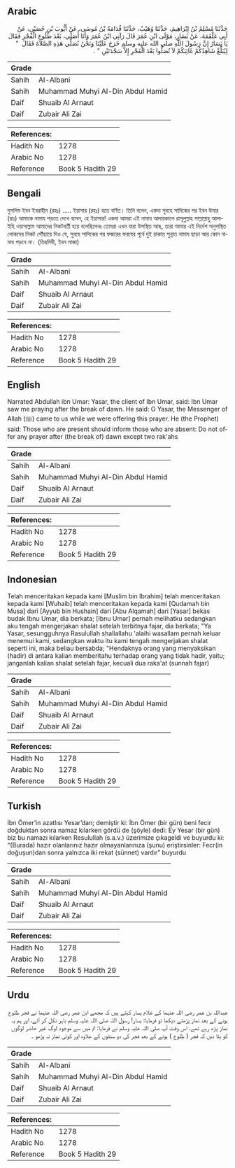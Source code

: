 ## Arabic


<div dir="rtl" lang="ar" style={{fontSize:'larger',backgroundColor:'#f8f9fa',padding:20}}>
حَدَّثَنَا مُسْلِمُ بْنُ إِبْرَاهِيمَ، حَدَّثَنَا وُهَيْبٌ، حَدَّثَنَا قُدَامَةُ بْنُ مُوسَى، عَنْ أَيُّوبَ بْنِ حُصَيْنٍ، عَنْ أَبِي عَلْقَمَةَ، عَنْ يَسَارٍ، مَوْلَى ابْنِ عُمَرَ قَالَ رَآنِي ابْنُ عُمَرَ وَأَنَا أُصَلِّي، بَعْدَ طُلُوعِ الْفَجْرِ فَقَالَ يَا يَسَارُ إِنَّ رَسُولَ اللَّهِ صلى الله عليه وسلم خَرَجَ عَلَيْنَا وَنَحْنُ نُصَلِّي هَذِهِ الصَّلاَةَ فَقَالَ ‏ "‏ لِيُبَلِّغْ شَاهِدُكُمْ غَائِبَكُمْ لاَ تُصَلُّوا بَعْدَ الْفَجْرِ إِلاَّ سَجْدَتَيْنِ ‏"‏ ‏.‏
</div>
<div style={{backgroundColor:'#f8f9fa',padding:20, marginBottom: 10}}><table> <thead> <tr> <th>Grade</th> <th></th> </tr> </thead> <tbody> <tr><td>Sahih</td><td>Al-Albani</td></tr><tr><td>Sahih</td><td>Muhammad Muhyi Al-Din Abdul Hamid</td></tr><tr><td>Daif</td><td>Shuaib Al Arnaut</td></tr><tr><td>Daif</td><td>Zubair Ali Zai</td></tr></tbody></table><table> <thead> <tr> <th>References:</th> <th></th> </tr> </thead> <tbody><tr><td>Hadith No</td><td>1278</td></tr><tr><td>Arabic No</td><td>1278</td></tr><tr><td>Reference</td><td>Book 5 Hadith 29</td></tr></tbody></table></div>

## Bengali


<div dir="ltr" lang="bn" style={{fontSize:'larger',backgroundColor:'#f8f9fa',padding:20}}>
মুসলিম ইবন ইবরাহীম (রহঃ) ..... ইয়াসার (রহঃ) হতে বর্ণিত। তিনি বলেন, একদা সুবহে সাদিকের পর ইবন উমার (রাঃ) আমাকে নামায পড়তে দেখে বলেন, হে ইয়াসার! একদা আমরা এই নামায আদায়কালে রাসূলুল্লাহ সাল্লাল্লাহু আলাইহি ওয়াসাল্লাম আমাদের নিকটবর্তী হয়ে বলেছিলেনঃ তোমরা এখন যারা উপস্থিত আছ, তারা আমার এই নির্দেশ অনুপস্থিত লোকদের নিকট পৌঁছায়ে দিও যে, সুবহে সাদিকের পর ফজরের ফরযের পূর্বে দুই রাকাত সুন্নাত নামায ছাড়া আর কোন নামায পড়বে না। (তিরমিযী, ইবন মাজা)
</div>
<div style={{backgroundColor:'#f8f9fa',padding:20, marginBottom: 10}}><table> <thead> <tr> <th>Grade</th> <th></th> </tr> </thead> <tbody> <tr><td>Sahih</td><td>Al-Albani</td></tr><tr><td>Sahih</td><td>Muhammad Muhyi Al-Din Abdul Hamid</td></tr><tr><td>Daif</td><td>Shuaib Al Arnaut</td></tr><tr><td>Daif</td><td>Zubair Ali Zai</td></tr></tbody></table><table> <thead> <tr> <th>References:</th> <th></th> </tr> </thead> <tbody><tr><td>Hadith No</td><td>1278</td></tr><tr><td>Arabic No</td><td>1278</td></tr><tr><td>Reference</td><td>Book 5 Hadith 29</td></tr></tbody></table></div>

## English


<div dir="ltr" lang="en" style={{fontSize:'larger',backgroundColor:'#f8f9fa',padding:20}}>
Narrated Abdullah ibn Umar: Yasar, the client of Ibn Umar, said: Ibn Umar saw me praying after the break of dawn. He said: O Yasar, the Messenger of Allah (ﷺ) came to us while we were offering this prayer. He (the Prophet) said: Those who are present should inform those who are absent: Do not offer any prayer after (the break of) dawn except two rak'ahs
</div>
<div style={{backgroundColor:'#f8f9fa',padding:20, marginBottom: 10}}><table> <thead> <tr> <th>Grade</th> <th></th> </tr> </thead> <tbody> <tr><td>Sahih</td><td>Al-Albani</td></tr><tr><td>Sahih</td><td>Muhammad Muhyi Al-Din Abdul Hamid</td></tr><tr><td>Daif</td><td>Shuaib Al Arnaut</td></tr><tr><td>Daif</td><td>Zubair Ali Zai</td></tr></tbody></table><table> <thead> <tr> <th>References:</th> <th></th> </tr> </thead> <tbody><tr><td>Hadith No</td><td>1278</td></tr><tr><td>Arabic No</td><td>1278</td></tr><tr><td>Reference</td><td>Book 5 Hadith 29</td></tr></tbody></table></div>

## Indonesian


<div dir="ltr" lang="id" style={{fontSize:'larger',backgroundColor:'#f8f9fa',padding:20}}>
Telah menceritakan kepada kami [Muslim bin Ibrahim] telah menceritakan kepada kami [Wuhaib] telah menceritakan kepada kami [Qudamah bin Musa] dari [Ayyub bin Hushain] dari [Abu Alqamah] dari [Yasar] bekas budak Ibnu Umar, dia berkata; [Ibnu Umar] pernah melihatku sedangkan aku tengah mengerjakan shalat setelah terbitnya fajar, dia berkata; "Ya Yasar, sesungguhnya Rasulullah shallallahu 'alaihi wasallam pernah keluar menemui kami, sedangkan waktu itu kami tengah mengerjakan shalat seperti ini, maka beliau bersabda; "Hendaknya orang yang menyaksikan (hadir) di antara kalian memberitahu terhadap orang yang tidak hadir, yaitu; janganlah kalian shalat setelah fajar, kecuali dua raka'at (sunnah fajar)
</div>
<div style={{backgroundColor:'#f8f9fa',padding:20, marginBottom: 10}}><table> <thead> <tr> <th>Grade</th> <th></th> </tr> </thead> <tbody> <tr><td>Sahih</td><td>Al-Albani</td></tr><tr><td>Sahih</td><td>Muhammad Muhyi Al-Din Abdul Hamid</td></tr><tr><td>Daif</td><td>Shuaib Al Arnaut</td></tr><tr><td>Daif</td><td>Zubair Ali Zai</td></tr></tbody></table><table> <thead> <tr> <th>References:</th> <th></th> </tr> </thead> <tbody><tr><td>Hadith No</td><td>1278</td></tr><tr><td>Arabic No</td><td>1278</td></tr><tr><td>Reference</td><td>Book 5 Hadith 29</td></tr></tbody></table></div>

## Turkish


<div dir="ltr" lang="tr" style={{fontSize:'larger',backgroundColor:'#f8f9fa',padding:20}}>
İbn Ömer’in azatlısı Yesar’dan; demiştir ki: İbn Ömer (bir gün) beni fecir doğduktan sonra namaz kılarken gördü de (şöyle) dedi: Ey Yesar (bir gün) biz bu namazı kılarken Resulullah (s.a.v.) üzerimize çıkageldi ve buyurdu ki: “(Burada) hazır olanlarınız hazır olmayanlarınıza (şunu) eriştirsinler: Fecr(in doğuşun)dan sonra yalnızca iki rekat (sünnet) vardır” buyurdu
</div>
<div style={{backgroundColor:'#f8f9fa',padding:20, marginBottom: 10}}><table> <thead> <tr> <th>Grade</th> <th></th> </tr> </thead> <tbody> <tr><td>Sahih</td><td>Al-Albani</td></tr><tr><td>Sahih</td><td>Muhammad Muhyi Al-Din Abdul Hamid</td></tr><tr><td>Daif</td><td>Shuaib Al Arnaut</td></tr><tr><td>Daif</td><td>Zubair Ali Zai</td></tr></tbody></table><table> <thead> <tr> <th>References:</th> <th></th> </tr> </thead> <tbody><tr><td>Hadith No</td><td>1278</td></tr><tr><td>Arabic No</td><td>1278</td></tr><tr><td>Reference</td><td>Book 5 Hadith 29</td></tr></tbody></table></div>

## Urdu


<div dir="rtl" lang="ur" style={{fontSize:'larger',backgroundColor:'#f8f9fa',padding:20}}>
عبداللہ بن عمر رضی اللہ عنہما کے غلام یسار کہتے ہیں کہ مجھے ابن عمر رضی اللہ عنہما نے فجر طلوع ہونے کے بعد نماز پڑھتے دیکھا تو فرمایا: یسار! رسول اللہ صلی اللہ علیہ وسلم باہر نکل کر آئے، اور ہم یہ نماز پڑھ رہے تھے، اس وقت آپ صلی اللہ علیہ وسلم نے فرمایا: تم میں سے موجود لوگ غیر حاضر لوگوں کو بتا دیں کہ فجر ( طلوع ) ہونے کے بعد فجر کی دو سنتوں کے علاوہ اور کوئی نماز نہ پڑھو ۔
</div>
<div style={{backgroundColor:'#f8f9fa',padding:20, marginBottom: 10}}><table> <thead> <tr> <th>Grade</th> <th></th> </tr> </thead> <tbody> <tr><td>Sahih</td><td>Al-Albani</td></tr><tr><td>Sahih</td><td>Muhammad Muhyi Al-Din Abdul Hamid</td></tr><tr><td>Daif</td><td>Shuaib Al Arnaut</td></tr><tr><td>Daif</td><td>Zubair Ali Zai</td></tr></tbody></table><table> <thead> <tr> <th>References:</th> <th></th> </tr> </thead> <tbody><tr><td>Hadith No</td><td>1278</td></tr><tr><td>Arabic No</td><td>1278</td></tr><tr><td>Reference</td><td>Book 5 Hadith 29</td></tr></tbody></table></div>